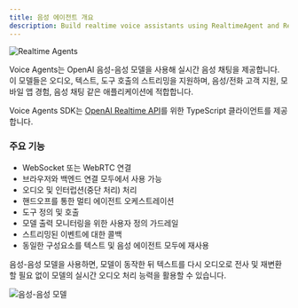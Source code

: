 ```yaml
---
title: 음성 에이전트 개요
description: Build realtime voice assistants using RealtimeAgent and RealtimeSession
---
```



![Realtime Agents](https://cdn.openai.com/API/docs/images/diagram-speech-to-speech.png)

Voice Agents는 OpenAI 음성-음성 모델을 사용해 실시간 음성 채팅을 제공합니다. 이 모델들은 오디오, 텍스트, 도구 호출의 스트리밍을 지원하며, 음성/전화 고객 지원, 모바일 앱 경험, 음성 채팅 같은 애플리케이션에 적합합니다.

Voice Agents SDK는 [OpenAI Realtime API](https://platform.openai.com/docs/guides/realtime)를 위한 TypeScript 클라이언트를 제공합니다.

<LinkCard
  title="빠른 시작"
  href="/openai-agents-js/ko/guides/voice-agents/quickstart"
  description="OpenAI Agents SDK를 사용해 단 몇 분 만에 첫 실시간 음성 어시스턴트를 빌드하세요."
/>

### 주요 기능

- WebSocket 또는 WebRTC 연결
- 브라우저와 백엔드 연결 모두에서 사용 가능
- 오디오 및 인터럽션(중단 처리) 처리
- 핸드오프를 통한 멀티 에이전트 오케스트레이션
- 도구 정의 및 호출
- 모델 출력 모니터링을 위한 사용자 정의 가드레일
- 스트리밍된 이벤트에 대한 콜백
- 동일한 구성요소를 텍스트 및 음성 에이전트 모두에 재사용

음성-음성 모델을 사용하면, 모델이 동작한 뒤 텍스트를 다시 오디오로 전사 및 재변환할 필요 없이 모델의 실시간 오디오 처리 능력을 활용할 수 있습니다.

![음성-음성 모델](https://cdn.openai.com/API/docs/images/diagram-chained-agent.png)
